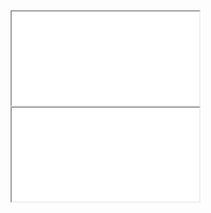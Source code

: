 <iframe class="slide-deck" src="autogpt.html"></iframe>
<iframe class="slide-deck" src="chatgptplugins.html"></iframe>